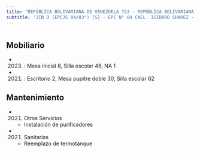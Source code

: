 ```yaml
---
title: 'REPÚBLICA BOLIVARIANA DE VENEZUELA 753 - REPÚBLICA BOLIVARIANA DE VENEZUELA 771'
subtitle: 'JIN D (EPCJS 04/03°) [S] - EPC N° 04 CNEL. ISIDORO SUAREZ - IFTS N° 09 - CENS N° 43 - ESEA EN DANZA MASTRAZZI CURSO VOCACIONAL DE DANZA Y EXPRESIÓN CORPORAL JUVENIL N° 08'
---
```


#


## Mobiliario

*  (2023) : Mesa inicial 8, Silla escolar 46, NA 1 

*  (2021) : Escritorio 2, Mesa pupitre doble 30, Silla escolar 62 





## Mantenimiento

*  (2021) Otros Servicios 
    + Instalación de purificadores

*  (2021) Sanitarias 
    + Reemplazo de termotanque



